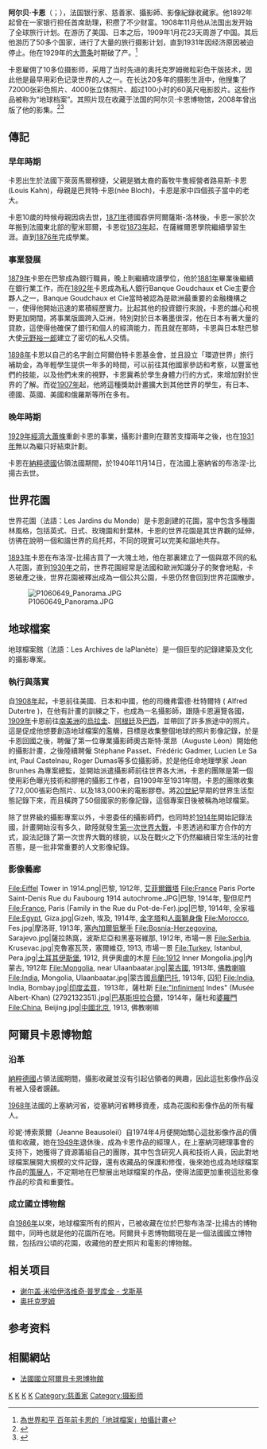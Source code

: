 {{Infobox person
|name = 阿尔贝·卡恩
|image = 
|caption =  
|birth_date = {{birth date|1860|3|3|df=y}}
|birth_place = 法国[[马尔穆蒂耶_(下莱茵省)|马尔穆蒂耶]]
|death_date = {{death date and age|1940|11|14|1860|3|3|df=y}}
|death_place = 法国[[布洛涅-比扬古|布洛涅-比扬古]]
|other_names = 
|known_for = 地球档案<br>（Les Archives de laPlanète）
|occupation = 银行家、慈善家
|nationality =法国
|signature =
|signature_alt =
}}
'''阿尔贝·卡恩'''（{{lang-fr|Albert Kahn}}；{{bd|1860年|3月3日|1940年|11月14日}}），法国银行家、慈善家、攝影師、影像紀錄收藏家。他1892年起曾在一家银行担任首席助理，积攒了不少财富。1908年11月他从法国出发开始了全球旅行计划。在游历了美国、日本之后，1909年1月花23天周游了中国。其后他游历了50多个国家，进行了大量的旅行摄影计划，直到1931年因经济原因被迫停止。他在1929年的[[大萧条|大萧条]]时期破了产。<ref>[https://www.rfi.fr/tw/%E5%B0%88%E6%AC%84%E6%AA%A2%E7%B4%A2/%E6%B3%95%E5%9C%8B%E6%96%87%E8%97%9D%E6%AC%A3%E8%B3%9E/20220328-%E7%82%BA%E4%B8%96%E7%95%8C%E5%92%8C%E5%B9%B3-%E7%99%BE%E5%B9%B4%E5%89%8D%E5%8D%A1%E6%81%A9%E7%9A%84-%E5%9C%B0%E7%90%83%E6%AA%94%E6%A1%88-%E6%8B%8D%E6%94%9D%E8%A8%88%E7%95%AB 為世界和平 百年前卡恩的「地球檔案」拍攝計畫]</ref>

卡恩雇佣了10多位摄影师，采用了当时先进的奥托克罗姆微粒彩色干版技术，因此他是最早用彩色记录世界的人之一。在长达20多年的摄影生涯中，他搜集了72000张彩色照片、4000张立体照片、超过100小时的60英尺电影胶片。这些作品被称为“地球档案”。其照片现在收藏于法国的阿尔贝·卡恩博物馆，2008年曾出版了他的影集。<ref>{{Cite web |url=http://collection.sina.com.cn/hwdt/2015-12-14/doc-ifxmpnqm3248543.shtml |title=新浪网：他的一个念头记录下了100年前的全世界 |access-date=2015-12-18 |archive-date=2019-06-09 |archive-url=https://web.archive.org/web/20190609055041/http://collection.sina.com.cn/hwdt/2015-12-14/doc-ifxmpnqm3248543.shtml |dead-url=no }}</ref><ref>{{Cite web |url=http://fotomen.cn/2011/08/albert-kahn/ |title=Albert Kahn：彩色记录世界第一人 |access-date=2015-12-18 |archive-date=2017-10-05 |archive-url=https://web.archive.org/web/20171005095102/http://fotomen.cn/2011/08/albert-kahn/ |dead-url=no }}</ref>

==傳記==
===早年時期===
卡恩出生於法國下萊茵馬爾穆捷，父親是猶太裔的畜牧牛隻經營者路易斯·卡恩(Louis Kahn)，母親是巴貝特·卡恩(née Bloch)，卡恩是家中四個孩子當中的老大。

卡恩10歲的時候母親因病去世，[[1871年|1871年]]德國吞併阿爾薩斯-洛林後，卡恩一家於次年搬到法國東北部的聖米耶爾，卡恩從[[1873年|1873年]]起，在薩維爾恩學院繼續學習生涯。直到[[1876年|1876年]]完成學業。

===事業發展===
[[1879年|1879年]]卡恩在巴黎成為銀行職員，晚上則繼續攻讀學位，他於[[1881年|1881年]]畢業後繼續在銀行業工作，而在[[1892年|1892年]]卡恩成為私人銀行Banque Goudchaux et Cie主要合夥人之一，Banque Goudchaux et Cie當時被認為是歐洲最重要的金融機構之一，使得他開始迅速的累積經歷實力。比起其他的投資銀行來說，卡恩的雄心和視野更加開闊，將事業版圖跨入亞洲，特別對於日本著墨很深，他在日本有著大量的貸款，這使得他確保了銀行和個人的經濟能力，而且就在那時，卡恩與日本駐巴黎大使[[元野裕一郎|元野裕一郎]]建立了密切的私人交情。

[[1898年|1898年]]卡恩以自己的名字創立阿爾伯特卡恩基金會，並且設立「環遊世界」旅行補助金，為年輕學生提供一年多的時間，可以前往其他國家參訪和考察，以豐富他們的技能，以及他們未來的視野，卡恩冀希於學生身體力行的方式，來增加對於世界的了解。而從[[1907年|1907年]]起，他將這種獎助計畫擴大到其他世界的學生，有日本、德國、英國、美國和俄羅斯等所在多有。

===晚年時期===
[[1929年|1929年]][[經濟大蕭條|經濟大蕭條]]重創卡恩的事業，攝影計畫則在艱苦支撐兩年之後，也在[[1931年|1931年]]無以為繼只好結束計劃。

卡恩在[[納粹德國|納粹德國]]佔領法國期間，於1940年11月14日，在法國上塞納省的布洛涅-比揚古去世。

==世界花園==
世界花園（法語：Les Jardins du Monde）是卡恩創建的花園，當中包含多種園林風格，包括英式、日式、玫瑰園和針葉林，卡恩的世界花園是其世界觀的延伸，彷彿在說明一個和諧世界的烏托邦，不同的現實可以完美和諧地共存。

[[1893年|1893年]]卡恩在布洛涅-比揚古買了一大塊土地，他在那裏建立了一個與眾不同的私人花園，直到[[1930年|1930年]]之前，世界花園經常是法國和歐洲知識分子的聚會地點，卡恩破產之後，世界花園被釋出成為一個公共公園，卡恩仍然會回到世界花園散步。

[[File:P1060649_Panorama.JPG|center]]

==地球檔案==
地球檔案館（法語：Les Archives de laPlanète）是一個巨型的記錄建築及文化的攝影專案。

===執行與落實===
自[[1908年|1908年]]起，卡恩前往美國、日本和中國，他的司機弗雷德·杜特爾特 ( Alfred Dutertre )，在他有計畫的訓練之下，也成為一名攝影師，跟隨卡恩遍覽各國，[[1909年|1909年]]卡恩前往[[南美洲|南美洲]]的[[烏拉圭|烏拉圭]]、[[阿根廷|阿根廷]]及[[巴西|巴西]]，並帶回了許多旅途中的照片。這是促成他想要創造地球檔案的濫觴，目標是收集整個地球的照片影像記錄，於是卡恩回國之後，聘僱了第一位專業攝影師奧古斯特·萊昂（Auguste Léon）開始他的攝影計畫，之後陸續聘僱 Stéphane Passet、Frédéric Gadmer, Lucien Le Sa​​int, Paul Castelnau, Roger Dumas等多位攝影師，於是他任命地理學家 Jean Brunhes 為專案總監，並開始派遣攝影師前往世界各大洲，卡恩的團隊是第一個使用彩色曝光技術和膠捲的攝影工作者，自1909年至1931年間，卡恩的團隊收集了72,000張彩色照片、以及183,000米的電影膠卷。將[[20世紀|20世紀]]早期的世界生活型態記錄下來，而且橫跨了50個國家的影像記錄，這個專案日後被稱為地球檔案。

除了世界級的攝影專案以外，卡恩委任的攝影師們，也同時於[[1914年|1914年]]開始記錄法國，計畫開始沒有多久，歐陸就發生[[第一次世界大戰|第一次世界大戰]]，卡恩透過和軍方合作的方式，設法記錄了第一次世界大戰的樣貌，以及在戰火之下仍然繼續日常生活的社會百態，是一批非常重要的人文影像紀錄。

===影像藝廊===
<gallery>
File:Eiffel Tower in 1914.png|巴黎, 1912年, [[艾菲爾鐵塔|艾菲爾鐵塔]]
File:France Paris Porte Saint-Denis Rue du Faubourg 1914 autochrome.JPG|巴黎, 1914年, 聖但尼門
File:France, Paris (Family in the Rue du Pot-de-Fer).jpg|巴黎, 1914年, 全家福
File:Egypt, Giza.jpg|Gizeh, 埃及, 1914年, [[金字塔|金字塔]]和[[人面獅身像|人面獅身像]]
File:Morocco, Fes.jpg|摩洛哥, 1913年, [[塞內加爾|塞內加爾]][[狙擊手|狙擊手]]
File:Bosnia-Herzegovina, Sarajevo.jpg|薩拉熱窩，波斯尼亞和黑塞哥維那, 1912年, 市場一景
File:Serbia, Krusevac.jpg|克魯塞瓦茨，塞爾維亞, 1913, 市場一景
File:Turkey, Istanbul, Pera.jpg|[[土耳其|土耳其]][[伊斯堡|伊斯堡]], 1912, 貝伊奧盧的木屋
File:1912 Inner Mongolia.jpg|內蒙古, 1912年
File:Mongolia, near Ulaanbaatar.jpg|[[蒙古國|蒙古國]], 1913年, [[佛教|佛教]][[喇嘛|喇嘛]]
File:India, Mongolia, Ulaanbaatar.jpg|蒙古國[[烏蘭巴托|烏蘭巴托]], 1913年, 囚犯
File:India, India, Bombay.jpg|[[印度|印度]][[孟買|孟買]]，1913年，薩杜斯
File:"Infiniment Indes" (Musée Albert-Khan) (2792132351).jpg|[[巴基斯坦|巴基斯坦]][[拉合爾|拉合爾]]，1914年，薩杜和[[婆羅門|婆羅門]]
File:China, Beijing.jpg|[[中國|中國]][[北京|北京]], 1913, 佛教喇嘛
</gallery>

==阿爾貝卡恩博物館==
===沿革===
[[納粹德國|納粹德國]]占領法國期間，攝影收藏並沒有引起佔領者的興趣，因此這批影像作品沒有被入侵者覬覦。

[[1968年|1968年]]法國的上塞納河省，從塞納河省轉移資產，成為花園和影像作品的所有權人。

珍妮·博索萊爾（Jeanne Beausoleil）自1974年4月便開始關心這批影像作品的價值和收藏，她在[[1949年|1949年]]退休後，成為卡恩作品的經理人，在上塞納河總理事會的支持下，她獲得了資源籌組自己的團隊，其中包含研究人員和技術人員，因此對地球檔案展開大規模的文件記錄，還有收藏品的保護和修復，後來她也成為地球檔案作品的[[策展人|策展人]]，不定期地在巴黎展出地球檔案的作品，使得法國更加重視這批影像作品的珍貴和重要性。

===成立國立博物館===
自[[1986年|1986年]]以來，地球檔案所有的照片，已被收藏在位於巴黎布洛涅-比揚古的博物館中，同時也就是他的花園所在地。阿爾貝卡恩博物館現在是一個法國國立博物館，包括四公頃的花園，收藏他的歷史照片和電影的博物館。

==相关项目==
*[[谢尔盖·米哈伊洛维奇·普罗库金_-_戈斯基|谢尔盖·米哈伊洛维奇·普罗库金 - 戈斯基]]
*[[奥托克罗姆|奥托克罗姆]]

==参考资料==
{{reflist}}
{{Commons category|Albert Kahn (banquier)|阿尔贝·卡恩}}

==相關網站==
*[https://albert-kahn.hauts-de-seine.fr/ 法國國立阿爾貝卡恩博物館]

[[Category:法國猶太人|K]]
[[Category:在日本的法國人|K]]
[[Category:法国银行家|K]]
[[Category:攝影先驅|K]]
[[Category:慈善家|Category:慈善家]]
[[Category:摄影师|Category:摄影师]]